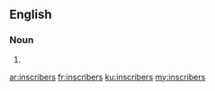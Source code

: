 ==English==

===Noun===
{{head|en|plural}}

# {{plural of|inscriber|lang=en|nocat=1}}

[[ar:inscribers]]
[[fr:inscribers]]
[[ku:inscribers]]
[[my:inscribers]]